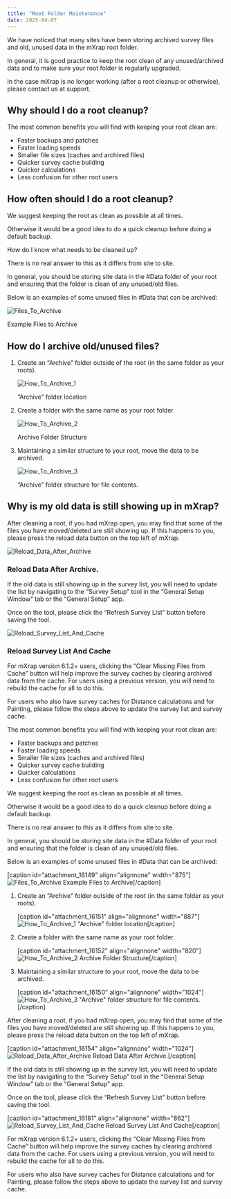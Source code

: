 ```yaml
---
title: "Root Folder Maintenance"
date: 2025-04-07
---
```


We have noticed that many sites have been storing archived survey files and old, unused data in the mXrap root folder.

In general, it is good practice to keep the root clean of any unused/archived data and to make sure your root folder is regularly upgraded.

In the case mXrap is no longer working (after a root cleanup or otherwise), please contact us at support.

## Why should I do a root cleanup?

The most common benefits you will find with keeping your root clean are:

- Faster backups and patches
- Faster loading speeds
- Smaller file sizes (caches and archived files)
- Quicker survey cache building
- Quicker calculations
- Less confusion for other root users

## How often should I do a root cleanup?

We suggest keeping the root as clean as possible at all times.

Otherwise it would be a good idea to do a quick cleanup before doing a default backup.

How do I know what needs to be cleaned up?

There is no real answer to this as it differs from site to site.

In general, you should be storing site data in the #Data folder of your root and ensuring that the folder is clean of any unused/old files.

Below is an examples of some unused files in #Data that can be archived:

![Files_To_Archive](/img/Files_To_Archive.png)

Example Files to Archive

## How do I archive old/unused files?

1. Create an “Archive” folder outside of the root (in the same folder as your roots).

   ![How_To_Archive_1](/img/How_To_Archive_1.png)

   “Archive” folder location

2. Create a folder with the same name as your root folder.

   ![How_To_Archive_2](/img/How_To_Archive_2.png)

   Archive Folder Structure

3. Maintaining a similar structure to your root, move the data to be archived.

   ![How_To_Archive_3](/img/How_To_Archive_3.png)

   “Archive” folder structure for file contents.

## Why is my old data is still showing up in mXrap?

After cleaning a root, if you had mXrap open, you may find that some of the files you have moved/deleted are still showing up. If this happens to you, please press the reload data button on the top left of mXrap.

![Reload_Data_After_Archive](/img/Reload_Data_After_Archive.png)

### Reload Data After Archive.

If the old data is still showing up in the survey list, you will need to update the list by navigating to the “Survey Setup” tool in the “General Setup Window” tab or the “General Setup” app.

Once on the tool, please click the “Refresh Survey List” button before saving the tool.

![Reload_Survey_List_And_Cache](/img/Reload_Survey_List_And_Cache.png)

### Reload Survey List And Cache

For mXrap version 6.1.2+ users, clicking the “Clear Missing Files from Cache” button will help improve the survey caches by clearing archived data from the cache. For users using a previous version, you will need to rebuild the cache for all to do this.

For users who also have survey caches for Distance calculations and for Painting, please follow the steps above to update the survey list and survey cache.

The most common benefits you will find with keeping your root clean are:

- Faster backups and patches
- Faster loading speeds
- Smaller file sizes (caches and archived files)
- Quicker survey cache building
- Quicker calculations
- Less confusion for other root users

We suggest keeping the root as clean as possible at all times.

Otherwise it would be a good idea to do a quick cleanup before doing a default backup.

There is no real answer to this as it differs from site to site.

In general, you should be storing site data in the #Data folder of your root and ensuring that the folder is clean of any unused/old files.

Below is an examples of some unused files in #Data that can be archived:

\[caption id="attachment_16149" align="alignnone" width="875"\]![Files_To_Archive](/img/Files_To_Archive.png) Example Files to Archive\[/caption\]

1. Create an “Archive” folder outside of the root (in the same folder as your roots).

   \[caption id="attachment_16151" align="alignnone" width="887"\]![How_To_Archive_1](/img/How_To_Archive_1.png) "Archive" folder location\[/caption\]

2. Create a folder with the same name as your root folder.

   \[caption id="attachment_16152" align="alignnone" width="820"\]![How_To_Archive_2](/img/How_To_Archive_2.png) Archive Folder Structure\[/caption\]

3. Maintaining a similar structure to your root, move the data to be archived.

   \[caption id="attachment_16150" align="alignnone" width="1024"\]![How_To_Archive_3](/img/How_To_Archive_3.png) "Archive" folder structure for file contents.\[/caption\]

After cleaning a root, if you had mXrap open, you may find that some of the files you have moved/deleted are still showing up. If this happens to you, please press the reload data button on the top left of mXrap.

\[caption id="attachment_16154" align="alignnone" width="1024"\]![Reload_Data_After_Archive](/img/Reload_Data_After_Archive.png) Reload Data After Archive.\[/caption\]

If the old data is still showing up in the survey list, you will need to update the list by navigating to the “Survey Setup” tool in the “General Setup Window” tab or the “General Setup” app.

Once on the tool, please click the “Refresh Survey List” button before saving the tool.

\[caption id="attachment_16181" align="alignnone" width="862"\]![Reload_Survey_List_And_Cache](/img/Reload_Survey_List_And_Cache.png) Reload Survey List And Cache\[/caption\]

For mXrap version 6.1.2+ users, clicking the “Clear Missing Files from Cache” button will help improve the survey caches by clearing archived data from the cache. For users using a previous version, you will need to rebuild the cache for all to do this.

For users who also have survey caches for Distance calculations and for Painting, please follow the steps above to update the survey list and survey cache.
